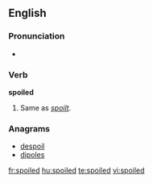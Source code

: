 ==English==

===Pronunciation===
* {{rhymes|ɔɪld}}

===Verb===
'''spoiled'''

# Same as ''[[spoilt]]''. {{past of|[[spoil]]}}

===Anagrams===
* [[despoil]]
* [[dipoles]]

[[fr:spoiled]]
[[hu:spoiled]]
[[te:spoiled]]
[[vi:spoiled]]